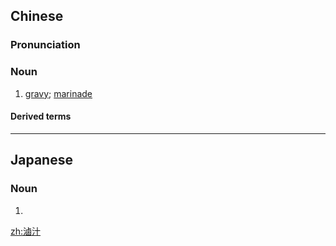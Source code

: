 ==Chinese==
{{zh-forms|s=卤汁|t2=鹵汁}}

===Pronunciation===
{{zh-pron
|m=lǔzhī
|c=lou5 zap1
|cat=n
}}

===Noun===
{{zh-noun}}

# [[gravy]]; [[marinade]]

====Derived terms====
{{zh-der|意大利滷汁麵條/意大利卤汁面条}}

----

==Japanese==
{{wikipedia|lang=ja}}
{{ja-kanjitab|yomi=irr|sort=にがり}}

===Noun===
{{ja-noun|にがり}}

# {{alternative spelling of|苦汁|lang=ja}}

[[zh:滷汁]]